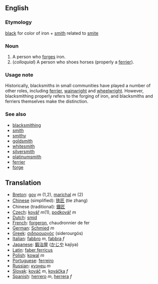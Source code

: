 ==English==

=== Etymology ===

[[black]] for color of iron + [[smith]] related to [[smite]]

=== Noun ===

# A person who [[forge]]s iron.
# (''colloquial'') A person who shoes horses (properly a [[ferrier]]).

=== Usage note ===

Historically, blacksmiths in small communities have played a number of other roles, including [[ferrier]], [[wainwright]] and [[wheelwright]].  However, blacksmithing properly refers to the forging of iron, and blacksmiths and ferriers themselves make the distinction.


===See also===
*[[blacksmithing]]
*[[smith]]
*[[smithy]]
*[[goldsmith]]
*[[whitesmith]]
*[[silversmith]]
*[[platinumsmith]]
*[[ferrier]]
*[[forge]]

== Translation ==

*[[Breton]]: [[gov]] ''m'' (1,2), [[marichal]] ''m'' (2)
*[[Chinese]] (simplified): [[铁匠]] (tie zhang)
*Chinese (traditional): [[鐵匠]]
*[[Czech]]: [[kovář]]  ''m''(1), [[podkovář]] ''m''
*[[Dutch]]: [[smid]]
*[[French]]: [[forgeron]], chaudronnier de fer
*[[German]]: [[Schmied]] ''m''
*[[Greek]]: [[σιδηρουργός]] (siderourgós)
*[[Italian]]: [[fabbro]] ''m'', [[fabbra]] ''f''
*[[Japanese]]: [[鍛治屋]] ([[かじや]] kajiya)
*[[Latin]]: [[faber ferricus]]
*[[Polish]]: [[kowal]] ''m''
*[[Portuguese]]: [[ferreiro]]
*[[Russian]]: [[кузнeц]] ''m''
*[[Slovak]]: [[kováč]]  ''m'', [[kováčka]] ''f''
*[[Spanish]]: [[herrero]] ''m'', [[herrera]] ''f''